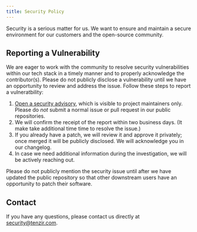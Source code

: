 ```yaml
---
title: Security Policy
---
```


Security is a serious matter for us. We want to ensure and maintain a
secure environment for our customers and the open-source community.

## Reporting a Vulnerability

We are eager to work with the community to resolve security vulnerabilities
within our tech stack in a timely manner and to properly acknowledge the
contributor(s). Please do not publicly disclose a vulnerability until we have
an opportunity to review and address the issue. Follow these steps to report a
vulneratbility:

1. [Open a security advisory][help-security-advisory], which is visible to
   project maintainers only. Please do *not* submit a normal issue or pull
   request in our public repositories.
2. We will confirm the receipt of the report within two business days. (It make
   take additional time time to resolve the issue.)
3. If you already have a patch, we will review it and approve it privately;
   once merged it will be publicly disclosed. We will acknowledge you in our
   changelog.
4. In case we need additional information during the investigation, we will be
   actively reaching out.

Please do not publicly mention the security issue until after we have updated
the public repository so that other downstream users have an opportunity to
patch their software.

## Contact

If you have any questions, please contact us directly at
[security@tenzir.com](mailto://security@tenzir.com).

[help-security-advisory]: https://help.github.com/en/articles/creating-a-maintainer-security-advisory
